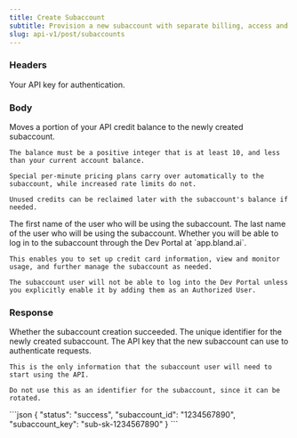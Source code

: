 ```yaml
---
title: Create Subaccount
subtitle: Provision a new subaccount with separate billing, access and usage.
slug: api-v1/post/subaccounts
---
```



### Headers

<ParamField header="authorization" type="string" required>
  Your API key for authentication.
</ParamField>

### Body

<ParamField body="balance" type="integer" required>
    Moves a portion of your API credit balance to the newly created subaccount.

    The balance must be a positive integer that is at least 10, and less than your current account balance.

    Special per-minute pricing plans carry over automatically to the subaccount, while increased rate limits do not.

    Unused credits can be reclaimed later with the subaccount's balance if needed.
</ParamField>

<ParamField body="first_name" type="string" required>
    The first name of the user who will be using the subaccount.
</ParamField>

<ParamField body="last_name" type="string" required>
    The last name of the user who will be using the subaccount.
</ParamField>

<ParamField body="login_enabled" type="boolean" default="true">
    Whether you will be able to log in to the subaccount through the Dev Portal at `app.bland.ai`.

    This enables you to set up credit card information, view and monitor usage, and further manage the subaccount as needed.

    The subaccount user will not be able to log into the Dev Portal unless you explicitly enable it by adding them as an Authorized User.
</ParamField>

### Response
<ResponseField name="status" type="string">
    Whether the subaccount creation succeeded.
</ResponseField>

<ResponseField name="subaccount_id" type="string">
    The unique identifier for the newly created subaccount.
</ResponseField>

<ResponseField name="subaccount_key" type="integer">
    The API key that the new subaccount can use to authenticate requests.

    This is the only information that the subaccount user will need to start using the API.

    Do not use this as an identifier for the subaccount, since it can be rotated.
</ResponseField>
    
<ResponseExample>
```json
{
    "status": "success",
    "subaccount_id": "1234567890",
    "subaccount_key": "sub-sk-1234567890"
}
```
</ResponseExample>